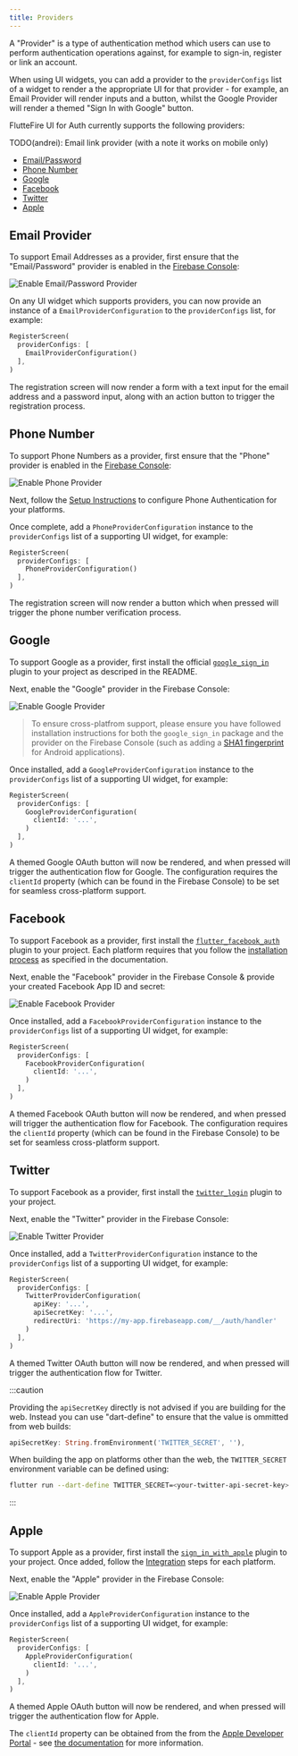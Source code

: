 ```yaml
---
title: Providers
---
```


A "Provider" is a type of authentication method which users can use to perform authentication
operations against, for example to sign-in, register or link an account.

When using UI widgets, you can add a provider to the `providerConfigs` list of a widget to render
a the appropriate UI for that provider - for example, an Email Provider will render inputs and a
button, whilst the Google Provider will render a themed "Sign In with Google" button.

FlutteFire UI for Auth currently supports the following providers:

TODO(andrei): Email link provider (with a note it works on mobile only)
- [Email/Password](#email)
- [Phone Number](#phone-number)
- [Google](#google)
- [Facebook](#Facebook)
- [Twitter](#twitter)
- [Apple](#apple)

## Email Provider

To support Email Addresses as a provider, first ensure that the "Email/Password" provider is
enabled in the [Firebase Console](https://console.firebase.google.com/project/_/authentication/providers):

<Image
  src="ui-email-provider.jpg"
  alt="Enable Email/Password Provider"
  caption={false}
/>

On any UI widget which supports providers, you can now provide an instance of a `EmailProviderConfiguration` to the
`providerConfigs` list, for example:

```dart
RegisterScreen(
  providerConfigs: [
    EmailProviderConfiguration()
  ],
)
```

The registration screen will now render a form with a text input for the email address and a password input, along with
an action button to trigger the registration process.

## Phone Number

To support Phone Numbers as a provider, first ensure that the "Phone" provider is
enabled in the [Firebase Console](https://console.firebase.google.com/project/_/authentication/providers):

<Image
  src="ui-phone-provider.jpg"
  alt="Enable Phone Provider"
  caption={false}
/>

Next, follow the [Setup Instructions](https://firebase.flutter.dev/docs/auth/phone#setup) to configure Phone Authentication for your
platforms.

Once complete, add a `PhoneProviderConfiguration` instance to the `providerConfigs` list of a supporting UI widget, for example:

```dart
RegisterScreen(
  providerConfigs: [
    PhoneProviderConfiguration()
  ],
)
```

The registration screen will now render a button which when pressed will trigger the phone number verification process.

## Google

To support Google as a provider, first install the official [`google_sign_in`](https://pub.dev/packages/google_sign_in)
plugin to your project as descriped in the README.

Next, enable the "Google" provider in the Firebase Console:

<Image
  src="ui-google-provider.jpg"
  alt="Enable Google Provider"
  caption={false}
/>

> To ensure cross-platfrom support, please ensure you have followed installation instructions for both the `google_sign_in` package and the provider on the Firebase Console (such as adding a [SHA1 fingerprint](https://developers.google.com/android/guides/client-auth?authuser=0) for Android applications).

Once installed, add a `GoogleProviderConfiguration` instance to the `providerConfigs` list of a supporting UI widget, for example:

```dart
RegisterScreen(
  providerConfigs: [
    GoogleProviderConfiguration(
      clientId: '...',
    )
  ],
)
```

A themed Google OAuth button will now be rendered, and when pressed will trigger the authentication flow for Google.
The configuration requires the `clientId` property (which can be found in the Firebase Console) to be set for seamless cross-platform support.

## Facebook

To support Facebook as a provider, first install the [`flutter_facebook_auth`](https://pub.dev/packages/flutter_facebook_auth)
plugin to your project. Each platform requires that you follow the [installation process](https://facebook.meedu.app) as specified
in the documentation.

Next, enable the "Facebook" provider in the Firebase Console & provide your created Facebook App ID and secret:

<Image
  src="ui-facebook-provider.jpg"
  alt="Enable Facebook Provider"
  caption={false}
/>

Once installed, add a `FacebookProviderConfiguration` instance to the `providerConfigs` list of a supporting UI widget, for example:

```dart
RegisterScreen(
  providerConfigs: [
    FacebookProviderConfiguration(
      clientId: '...',
    )
  ],
)
```

A themed Facebook OAuth button will now be rendered, and when pressed will trigger the authentication flow for Facebook.
The configuration requires the `clientId` property (which can be found in the Firebase Console) to be set for seamless cross-platform support.

## Twitter

To support Facebook as a provider, first install the [`twitter_login`](https://pub.dev/packages/twitter_login)
plugin to your project.

Next, enable the "Twitter" provider in the Firebase Console:

<Image
  src="ui-twitter-provider.jpg"
  alt="Enable Twitter Provider"
  caption={false}
/>

Once installed, add a `TwitterProviderConfiguration` instance to the `providerConfigs` list of a supporting UI widget, for example:

```dart
RegisterScreen(
  providerConfigs: [
    TwitterProviderConfiguration(
      apiKey: '...',
      apiSecretKey: '...',
      redirectUri: 'https://my-app.firebaseapp.com/__/auth/handler'
    )
  ],
)
```

A themed Twitter OAuth button will now be rendered, and when pressed will trigger the authentication flow for Twitter.

:::caution

Providing the `apiSecretKey` directly is not advised if you are building for the web. Instead you can use "dart-define" to ensure that
the value is ommitted from web builds:

```dart
apiSecretKey: String.fromEnvironment('TWITTER_SECRET', ''),
```

When building the app on platforms other than the web, the `TWITTER_SECRET` environment variable can be defined using:

```bash
flutter run --dart-define TWITTER_SECRET=<your-twitter-api-secret-key>
```

:::

## Apple

To support Apple as a provider, first install the [`sign_in_with_apple`](https://pub.dev/packages/sign_in_with_apple)
plugin to your project. Once added, follow the [Integration](https://pub.dev/packages/sign_in_with_apple#integration) steps
for each platform.

Next, enable the "Apple" provider in the Firebase Console:

<Image
  src="ui-apple-provider.jpg"
  alt="Enable Apple Provider"
  caption={false}
/>

Once installed, add a `AppleProviderConfiguration` instance to the `providerConfigs` list of a supporting UI widget, for example:

```dart
RegisterScreen(
  providerConfigs: [
    AppleProviderConfiguration(
      clientId: '...',
    )
  ],
)
```

A themed Apple OAuth button will now be rendered, and when pressed will trigger the authentication flow for Apple.

The `clientId` property can be obtained from the from the [Apple Developer Portal](https://developer.apple.com/account/resources/identifiers/list/serviceId) - see
[the documentation](https://pub.dev/documentation/sign_in_with_apple/latest/sign_in_with_apple/WebAuthenticationOptions/clientId.html) for more information.
